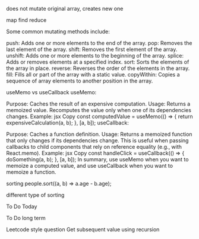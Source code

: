 does not mutate original array, creates new one

map
find
reduce

Some common mutating methods include:

push: Adds one or more elements to the end of the array.
pop: Removes the last element of the array.
shift: Removes the first element of the array.
unshift: Adds one or more elements to the beginning of the array.
splice: Adds or removes elements at a specified index.
sort: Sorts the elements of the array in place.
reverse: Reverses the order of the elements in the array.
fill: Fills all or part of the array with a static value.
copyWithin: Copies a sequence of array elements to another position in the array.


useMemo vs useCallback
useMemo:

Purpose: Caches the result of an expensive computation.
Usage: Returns a memoized value. Recomputes the value only when one of its dependencies changes.
Example:
jsx
Copy
const computedValue = useMemo(() => {
  return expensiveCalculation(a, b);
}, [a, b]);
useCallback:

Purpose: Caches a function definition.
Usage: Returns a memoized function that only changes if its dependencies change. This is useful when passing callbacks to child components that rely on reference equality (e.g., with React.memo).
Example:
jsx
Copy
const handleClick = useCallback(() => {
  doSomething(a, b);
}, [a, b]);
In summary, use useMemo when you want to memoize a computed value, and use useCallback when you want to memoize a function.

sorting
people.sort((a, b) => a.age - b.age);


different type of sorting

To Do Today


To Do long term

Leetcode style question
Get subsequent value using recursion
